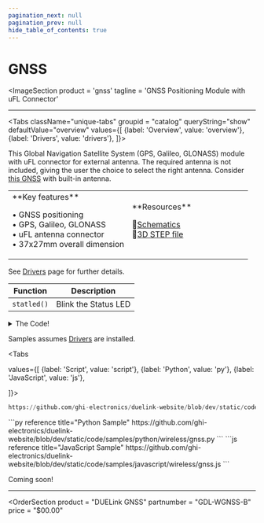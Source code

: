 ```yaml
---
pagination_next: null
pagination_prev: null
hide_table_of_contents: true
---
```



# GNSS

<ImageSection
    product = 'gnss'
    tagline = 'GNSS Positioning Module with uFL Connector'
></ImageSection>

---

<Tabs className="unique-tabs" groupid = "catalog" queryString="show" defaultValue="overview"
  values={[
    {label: 'Overview', value: 'overview'},
    {label: 'Drivers', value: 'drivers'},
  ]}>

<TabItem value="overview">

This Global Navigation Satellite System (GPS, Galileo, GLONASS) module with uFL connector for external antenna. The required antenna is not included, giving the user the choice to select the right antenna. Consider [this GNSS](./gnss-wa) with built-in antenna.

<table><td width='50%'>
**Key features**

• GNSS positioning<br/>
• GPS, Galileo, GLONASS<br/>
• uFL antenna connector<br/>
• 37x27mm overall dimension<br/>

</td><td width='50%'>
**Resources**

📄[Schematics](pathname:///sch/gdl-wgnss-b.pdf)<br/>
🔩[3D STEP file](pathname:///3d/gdl-wgnss-a.step)<br/>

</td></table>
</TabItem>

<TabItem value="drivers">

See [Drivers](../../engine/drivers) page for further details.

| Function | Description          |
| -------- | -------------------- |
| `statled()`  | Blink the Status LED |

<details>
  <summary>The Code!</summary>



```py reference title="GNSS Driver"
https://github.com/ghi-electronics/duelink-website/blob/dev/static/code/drivers/wireless/gnss.txt
```

</details>
</TabItem>

<TabItem value="samples">

Samples assumes [Drivers](../../engine/drivers) are installed.

<Tabs

  values={[
    {label: 'Script', value: 'script'},
    {label: 'Python', value: 'py'},
    {label: 'JavaScript', value: 'js'},

]}>

<TabItem value="script">

```py reference title="Script Sample"
https://github.com/ghi-electronics/duelink-website/blob/dev/static/code/samples/script/wireless/gnss.txt
```
</TabItem>

<TabItem value="py">
```py reference title="Python Sample"
https://github.com/ghi-electronics/duelink-website/blob/dev/static/code/samples/python/wireless/gnss.py
```
</TabItem>

<TabItem value="js">
```js reference title="JavaScript Sample"
https://github.com/ghi-electronics/duelink-website/blob/dev/static/code/samples/javascript/wireless/gnss.js
```

</TabItem>

</Tabs>

</TabItem>

<TabItem value="projects">Coming soon!</TabItem>

</Tabs>

---

<OrderSection
    product = "DUELink GNSS"
    partnumber = "GDL-WGNSS-B"
    price = "$00.00"
></OrderSection>
